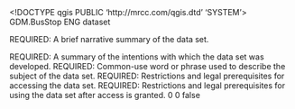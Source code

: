 <!DOCTYPE qgis PUBLIC 'http://mrcc.com/qgis.dtd' 'SYSTEM'>
<qgis version="3.38.2-Grenoble">
  <identifier>GDM.BusStop</identifier>
  <parentidentifier></parentidentifier>
  <language>ENG</language>
  <type>dataset</type>
  <title>GDM.BusStop</title>
  <abstract>REQUIRED: A brief narrative summary of the data set.

REQUIRED: A summary of the intentions with which the data set was developed.</abstract>
  <keywords vocabulary="gmd:topicCategory">
    <keyword>REQUIRED: Common-use word or phrase used to describe the subject of the data set.</keyword>
  </keywords>
  <links>
    <link description="" url="file://\\MWP74\DATA\Maestro\GDM.gdb" name="File Geodatabase Feature Class" type="Local Area Network" size="" mimeType="" format=""/>
  </links>
  <dates/>
  <fees></fees>
  <constraints type="Access">REQUIRED: Restrictions and legal prerequisites for accessing the data set.</constraints>
  <rights>REQUIRED: Restrictions and legal prerequisites for using the data set after access is granted.</rights>
  <encoding></encoding>
  <crs>
    <spatialrefsys nativeFormat="Wkt">
      <wkt></wkt>
      <proj4></proj4>
      <srsid>0</srsid>
      <srid>0</srid>
      <authid></authid>
      <description></description>
      <projectionacronym></projectionacronym>
      <ellipsoidacronym></ellipsoidacronym>
      <geographicflag>false</geographicflag>
    </spatialrefsys>
  </crs>
  <extent>
    <spatial maxx="47078.73048800000105985" miny="26482.10069700000167359" maxz="0" crs="EPSG:4326" maxy="52983.81650300000183051" dimensions="2" minz="0" minx="4473.29219900000043708"/>
  </extent>
</qgis>

